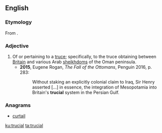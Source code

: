 ==English==

===Etymology===
From {{suffix|truce|al|lang=en}}.

===Adjective===
{{en-adj|-}}

# Of or pertaining to a [[truce]]; specifically, to the truce obtaining between [[Britain]] and various Arab [[sheikhdom]]s of the Oman peninsula.
#*'''2015''', Eugene Rogan, ''The Fall of the Ottomans'', Penguin 2016, p. 283:
#*:Without staking an explicitly colonial claim to Iraq, Sir Henry asserted […] in essence, the integration of Mesopotamia into Britain's '''trucial''' system in the Persian Gulf.

===Anagrams===
* [[curtail#English|curtail]]

[[ku:trucial]]
[[ta:trucial]]